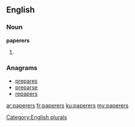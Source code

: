 ==English==

===Noun===
'''paperers'''

# {{plural of|[[paperer]]}}

===Anagrams===
* [[prepares#English|prepares]]
* [[preparse#English|preparse]]
* [[repapers#English|repapers]]

[[Category:English plurals]]

[[ar:paperers]]
[[fr:paperers]]
[[ku:paperers]]
[[my:paperers]]